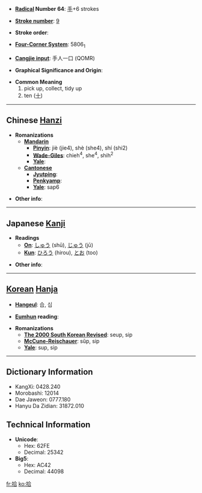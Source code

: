 * '''[[Wiktionary:Chinese radical index| Radical]] Number 64''': [[Wiktionary:Chinese radical index 手|手]]+6 strokes

* '''[[Wiktionary:Chinese total strokes index|Stroke number]]''': [[Wiktionary:Chinese total strokes index 9|9]]

* '''Stroke order''': 

* '''[[Wiktionary:Chinese four corner index|Four-Corner System]]''': 5806<sub>1</sub>

* '''[[Wiktionary:Chinese Cangjie index|Cangjie input]]''': 手人一口 (QOMR)

* '''Graphical Significance and Origin''': 

* '''Common Meaning'''
*#pick up, collect, tidy up
*# ten ([[十]])


----

== Chinese [[Hanzi]] ==

* '''Romanizations'''
** '''[[Mandarin]]'''
*** '''[[Pinyin]]''': jiè (jie4), shè (she4), shí (shi2)
*** '''[[Wade-Giles]]''': chieh<sup>4</sup>, she<sup>4</sup>, shih<sup>2</sup>
*** '''[[Yale]]''': 
** '''[[Cantonese]]'''
*** '''[[Jyutping]]''':
*** '''[[Penkyamp]]''': 
*** '''[[Yale]]''': sap6

* '''Other info''': 

----

== Japanese [[Kanji]] ==

* '''Readings'''
** '''[[On]]''': [[しゅう]] (shū), [[じゅう]] (jū)
** '''[[Kun]]''': [[ひろう]] (hirou), [[とお]] (too)

* '''Other info''':  

----

== [[Korean]] [[Hanja]] ==

* '''[[Hangeul]]''': 습, 십

* '''[[Eumhun]] reading''': 

* '''Romanizations'''
** '''[[The 2000 South Korean Revised Romanization|The 2000 South Korean Revised]]''': seup, sip
** '''[[McCune-Reischauer]]''': sŭp, sip
** '''[[Yale]]''': sup, sip

----

== Dictionary Information ==

* KangXi: 0428.240
* Morobashi: 12014
* Dae Jaweon: 0777.180
* Hanyu Da Zidian: 31872.010

== Technical Information ==

* '''Unicode''':
** Hex: 62FE
** Decimal: 25342
* '''Big5''':
** Hex: AC42
** Decimal: 44098

[[fr:拾]]
[[ko:拾]]